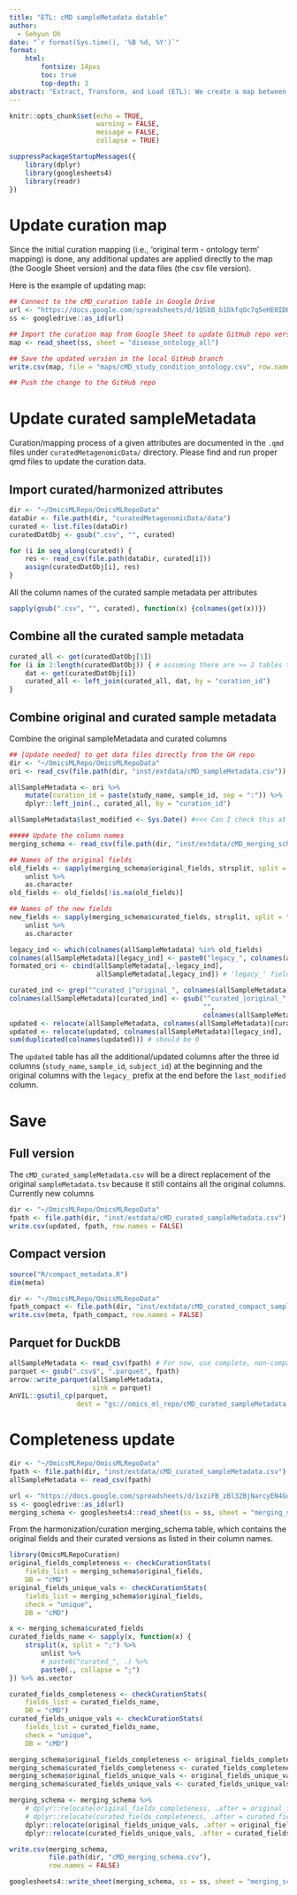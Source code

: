 ```yaml
---
title: "ETL: cMD sampleMetadata datable"
author:
  - Sehyun Oh
date: "`r format(Sys.time(), '%B %d, %Y')`"
format:
    html:
        fontsize: 14pxs
        toc: true
        top-depth: 3
abstract: "Extract, Transform, and Load (ETL): We create a map between original curation term and their corresponding ontology terms. This 'map' is applied to the sampleMetadata table to update the previously curated cMD sampleMetadata to follow the new, ontology-containing schema."
---
```


```r
knitr::opts_chunk$set(echo = TRUE, 
                      warning = FALSE,
                      message = FALSE,
                      collapse = TRUE)
```

```r
suppressPackageStartupMessages({
    library(dplyr)
    library(googlesheets4)
    library(readr)
})
```

# Update curation map
Since the initial curation mapping (i.e., 'original term - ontology term' 
mapping) is done, any additional updates are applied directly to the map 
(the Google Sheet version) and the data files (the csv file version). 

Here is the example of updating map:

```r
## Connect to the cMD_curation table in Google Drive
url <- "https://docs.google.com/spreadsheets/d/1QSbB_b1DkfqOc7q5eHE0IDHSiGqNUyTE8d4GzbSEzjM/edit?usp=sharing"
ss <- googledrive::as_id(url)

## Import the curation map from Google Sheet to update GitHub repo version
map <- read_sheet(ss, sheet = "disease_ontology_all")

## Save the updated version in the local GitHub branch
write.csv(map, file = "maps/cMD_study_condition_ontology.csv", row.names = FALSE)

## Push the change to the GitHub repo
```

# Update curated sampleMetadata
Curation/mapping process of a given attributes are documented in the `.qmd`
files under `curatedMetagenomicData/` directory. Please find and run proper
qmd files to update the curation data.

## Import curated/harmonized attributes
```r
dir <- "~/OmicsMLRepo/OmicsMLRepoData"
dataDir <- file.path(dir, "curatedMetagenomicData/data")
curated <- list.files(dataDir)
curatedDatObj <- gsub(".csv", "", curated)

for (i in seq_along(curated)) {
    res <- read_csv(file.path(dataDir, curated[i]))
    assign(curatedDatObj[i], res)
}
```

All the column names of the curated sample metadata per attributes
```r
sapply(gsub(".csv", "", curated), function(x) {colnames(get(x))})
```

## Combine all the curated sample metadata
```r
curated_all <- get(curatedDatObj[1])
for (i in 2:length(curatedDatObj)) { # assuming there are >= 2 tables to be combined
    dat <- get(curatedDatObj[i])
    curated_all <- left_join(curated_all, dat, by = "curation_id")
}
```

## Combine original and curated sample metadata
Combine the original sampleMetadata and curated columns
```r
## [Update needed] to get data files directly from the GH repo
dir <- "~/OmicsMLRepo/OmicsMLRepoData"
ori <- read_csv(file.path(dir, "inst/extdata/cMD_sampleMetadata.csv"))

allSampleMetadata <- ori %>%
    mutate(curation_id = paste(study_name, sample_id, sep = ":")) %>%
    dplyr::left_join(., curated_all, by = "curation_id")

allSampleMetadata$last_modified <- Sys.Date() #<<< Can I check this at the sample-level?

##### Update the column names
merging_schema <- read_csv(file.path(dir, "inst/extdata/cMD_merging_schema.csv"))

## Names of the original fields
old_fields <- sapply(merging_schema$original_fields, strsplit, split = ";") %>% 
    unlist %>% 
    as.character
old_fields <- old_fields[!is.na(old_fields)]

## Names of the new fields
new_fields <- sapply(merging_schema$curated_fields, strsplit, split = ";") %>% 
    unlist %>% 
    as.character

legacy_ind <- which(colnames(allSampleMetadata) %in% old_fields)
colnames(allSampleMetadata)[legacy_ind] <- paste0("legacy_", colnames(allSampleMetadata)[legacy_ind])
formated_ori <- cbind(allSampleMetadata[,-legacy_ind],
                      allSampleMetadata[,legacy_ind]) # 'legacy_' fields at the end

curated_ind <- grep("^curated_|^original_", colnames(allSampleMetadata))
colnames(allSampleMetadata)[curated_ind] <- gsub("^curated_|original_", 
                                                 "", 
                                                 colnames(allSampleMetadata)[curated_ind])
updated <- relocate(allSampleMetadata, colnames(allSampleMetadata)[curated_ind], .after = subject_id)
updated <- relocate(updated, colnames(allSampleMetadata)[legacy_ind], .before = last_modified)
sum(duplicated(colnames(updated))) # should be 0
```

The `updated` table has all the additional/updated columns after the three 
id columns (`study_name`, `sample_id`, `subject_id`) at the beginning and
the original columns with the `legacy_` prefix at the end before the 
`last_modified` column.


# Save
## Full version
The `cMD_curated_sampleMetadata.csv` will be a direct replacement of the 
original `sampleMetadata.tsv` because it still contains all the original 
columns. Currently new columns 

```r
dir <- "~/OmicsMLRepo/OmicsMLRepoData"
fpath <- file.path(dir, "inst/extdata/cMD_curated_sampleMetadata.csv")
write.csv(updated, fpath, row.names = FALSE)
```

## Compact version
```r
source("R/compact_metadata.R")
dim(meta)
```

```r
dir <- "~/OmicsMLRepo/OmicsMLRepoData"
fpath_compact <- file.path(dir, "inst/extdata/cMD_curated_compact_sampleMetadata.csv")
write.csv(meta, fpath_compact, row.names = FALSE)
```

## Parquet for DuckDB
```r
allSampleMetadata <- read_csv(fpath) # For now, use complete, non-compact version of the sampleMetadata
parquet <- gsub(".csv$", ".parquet", fpath)
arrow::write_parquet(allSampleMetadata, 
                     sink = parquet)
AnVIL::gsutil_cp(parquet,
                 dest = "gs://omics_ml_repo/cMD_curated_sampleMetadata.parquet")
```




# Completeness update
```r
dir <- "~/OmicsMLRepo/OmicsMLRepoData"
fpath <- file.path(dir, "inst/extdata/cMD_curated_sampleMetadata.csv")
allSampleMetadata <- read_csv(fpath)
```

```r
url <- "https://docs.google.com/spreadsheets/d/1xziFB_zBl32BjNarcyEN4GupTYpPtq5aDz0GbRbWvtk/edit?usp=sharing"
ss <- googledrive::as_id(url)
merging_schema <- googlesheets4::read_sheet(ss = ss, sheet = "merging_schema")
```

From the harmonization/curation merging_schema table, which contains the original
fields and their curated versions as listed in their column names.

```r
library(OmicsMLRepoCuration)
original_fields_completeness <- checkCurationStats(
    fields_list = merging_schema$original_fields,
    DB = "cMD")
original_fields_unique_vals <- checkCurationStats(
    fields_list = merging_schema$original_fields,
    check = "unique",
    DB = "cMD")

x <- merging_schema$curated_fields 
curated_fields_name <- sapply(x, function(x) {
    strsplit(x, split = ";") %>% 
        unlist %>% 
        # paste0("curated_", .) %>% 
        paste0(., collapse = ";")
}) %>% as.vector

curated_fields_completeness <- checkCurationStats(
    fields_list = curated_fields_name,
    DB = "cMD")
curated_fields_unique_vals <- checkCurationStats(
    fields_list = curated_fields_name,
    check = "unique",
    DB = "cMD")
```

```r
merging_schema$original_fields_completeness <- original_fields_completeness
merging_schema$curated_fields_completeness <- curated_fields_completeness
merging_schema$original_fields_unique_vals <- original_fields_unique_vals
merging_schema$curated_fields_unique_vals <- curated_fields_unique_vals

merging_schema <- merging_schema %>% 
    # dplyr::relocate(original_fields_completeness, .after = original_fields) %>%
    # dplyr::relocate(curated_fields_completeness, .after = curated_fields) %>%
    dplyr::relocate(original_fields_unique_vals, .after = original_fields_completeness) %>%
    dplyr::relocate(curated_fields_unique_vals, .after = curated_fields_completeness)
```

```r
write.csv(merging_schema, 
          file.path(dir, "cMD_merging_schema.csv"), 
          row.names = FALSE)
```

```r
googlesheets4::write_sheet(merging_schema, ss = ss, sheet = "merging_schema")
```

